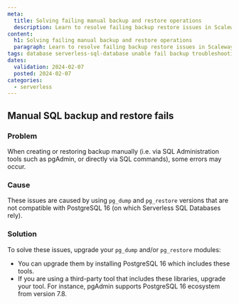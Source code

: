 ```yaml
---
meta:
  title: Solving failing manual backup and restore operations
  description: Learn to resolve failing backup restore issues in Scaleway SQL databases.
content:
  h1: Solving failing manual backup and restore operations
  paragraph: Learn to resolve failing backup restore issues in Scaleway SQL databases.
tags: database serverless-sql-database unable fail backup troubleshooting restore error
dates:
  validation: 2024-02-07
  posted: 2024-02-07
categories:
  - serverless
---
```


## Manual SQL backup and restore fails

### Problem

When creating or restoring backup manually (i.e. via SQL Administration tools such as pgAdmin, or directly via SQL commands), some errors may occur.

### Cause

These issues are caused by using `pg_dump` and `pg_restore` versions that are not compatible with PostgreSQL 16 (on which Serverless SQL Databases rely).

### Solution

To solve these issues, upgrade your `pg_dump` and/or `pg_restore` modules:

- You can upgrade them by installing PostgreSQL 16 which includes these tools.
- If you are using a third-party tool that includes these libraries, upgrade your tool. For instance, pgAdmin supports PostgreSQL 16 ecosystem from version 7.8.